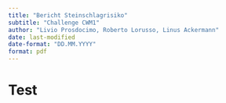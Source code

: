 ```yaml
---
title: "Bericht Steinschlagrisiko"
subtitle: "Challenge CWM1"
author: "Livio Prosdocimo, Roberto Lorusso, Linus Ackermann"
date: last-modified
date-format: "DD.MM.YYYY"
format: pdf
---
```


# Test